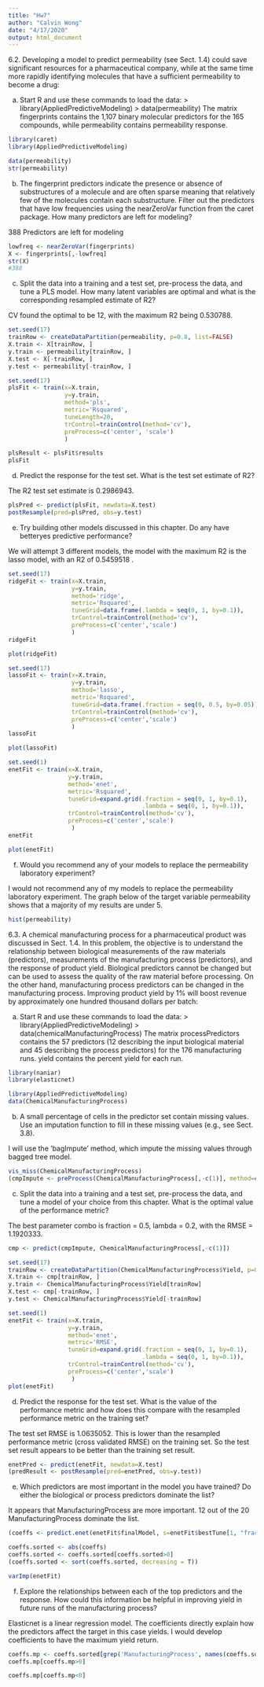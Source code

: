 ```yaml
---
title: "Hw7"
author: "Calvin Wong"
date: "4/17/2020"
output: html_document
---
```


6.2. Developing a model to predict permeability (see Sect. 1.4) could save significant resources for a pharmaceutical company, while at the same time more  rapidly identifying molecules that have a sufficient permeability to become a  drug:

(a) Start R and use these commands to load the data:  > library(AppliedPredictiveModeling)  > data(permeability)  The matrix fingerprints contains the 1,107 binary molecular predictors for the 165 compounds, while permeability contains permeability  response.  

```r
library(caret)
library(AppliedPredictiveModeling)

data(permeability)
str(permeability)
```

(b) The fingerprint predictors indicate the presence or absence of substructures of a molecule and are often sparse meaning that relatively few of the  molecules contain each substructure. Filter out the predictors that have  low frequencies using the nearZeroVar function from the caret package.  How many predictors are left for modeling?  

388 Predictors are left for modeling

```r
lowfreq <- nearZeroVar(fingerprints)
X <- fingerprints[,-lowfreq]
str(X)
#388
```

(c) Split the data into a training and a test set, pre-process the data, and  tune a PLS model. How many latent variables are optimal and what is the corresponding resampled estimate of R2?  

CV found the optimal to be 12, with the maximum R2 being 0.530788.

```r
set.seed(17)
trainRow <- createDataPartition(permeability, p=0.8, list=FALSE)
X.train <- X[trainRow, ]
y.train <- permeability[trainRow, ]
X.test <- X[-trainRow, ]
y.test <- permeability[-trainRow, ]
```

```r
set.seed(17)
plsFit <- train(x=X.train,
                y=y.train, 
                method='pls',
                metric='Rsquared',
                tuneLength=20,
                trControl=trainControl(method='cv'),
                preProcess=c('center', 'scale')
                )

plsResult <- plsFit$results
plsFit
```

(d) Predict the response for the test set. What is the test set estimate of R2?  

The R2 test set estimate is 0.2986943.

```r
plsPred <- predict(plsFit, newdata=X.test)
postResample(pred=plsPred, obs=y.test)
```

(e) Try building other models discussed in this chapter. Do any have betteryes
predictive performance?  

We will attempt 3 different models, the model with the maximum R2 is the lasso model, with an R2 of 0.5459518 .

```r
set.seed(17)
ridgeFit <- train(x=X.train,
                  y=y.train,
                  method='ridge',
                  metric='Rsquared',
                  tuneGrid=data.frame(.lambda = seq(0, 1, by=0.1)),
                  trControl=trainControl(method='cv'),
                  preProcess=c('center','scale')
                  )
ridgeFit
```

```r
plot(ridgeFit)
```

```r
set.seed(17)
lassoFit <- train(x=X.train,
                  y=y.train,
                  method='lasso',
                  metric='Rsquared',
                  tuneGrid=data.frame(.fraction = seq(0, 0.5, by=0.05)),
                  trControl=trainControl(method='cv'),
                  preProcess=c('center','scale')
                  )
lassoFit
```

```r
plot(lassoFit)
```

```r
set.seed(1)
enetFit <- train(x=X.train,
                 y=y.train,
                 method='enet',
                 metric='Rsquared',
                 tuneGrid=expand.grid(.fraction = seq(0, 1, by=0.1), 
                                      .lambda = seq(0, 1, by=0.1)),
                 trControl=trainControl(method='cv'),
                 preProcess=c('center','scale')
                  )
enetFit
```

```r
plot(enetFit)
```


(f) Would you recommend any of your models to replace the permeability laboratory experiment? 

I would not recommend any of my models to replace the permeability laboratory experiment. The graph below of the target variable permeability shows that a majority of my results are under 5.

```r
hist(permeability)
```

6.3. A chemical manufacturing process for a pharmaceutical product was  discussed in Sect. 1.4. In this problem, the objective is to understand the relationship between biological measurements of the raw materials (predictors), measurements of the manufacturing process (predictors), and the response of  product yield. Biological predictors cannot be changed but can be used to  assess the quality of the raw material before processing. On the other hand,  manufacturing process predictors can be changed in the manufacturing process. Improving product yield by 1% will boost revenue by approximately  one hundred thousand dollars per batch:  

(a) Start R and use these commands to load the data:  > library(AppliedPredictiveModeling)  > data(chemicalManufacturingProcess)  The matrix processPredictors contains the 57 predictors (12 describing  the input biological material and 45 describing the process predictors)  for the 176 manufacturing runs. yield contains the percent yield for each  run.  

```r
library(naniar)
library(elasticnet)

library(AppliedPredictiveModeling)
data(ChemicalManufacturingProcess)
```

(b) A small percentage of cells in the predictor set contain missing values. Use  an imputation function to fill in these missing values (e.g., see Sect. 3.8).  

I will use the ‘bagImpute’ method, which impute the missing values through bagged tree model.

```r
vis_miss(ChemicalManufacturingProcess)
(cmpImpute <- preProcess(ChemicalManufacturingProcess[,-c(1)], method=c('bagImpute')))
```

(c) Split the data into a training and a test set, pre-process the data, and  tune a model of your choice from this chapter. What is the optimal value  of the performance metric?  

The best parameter combo is fraction = 0.5, lambda = 0.2, with the RMSE = 1.1920333.

```r
cmp <- predict(cmpImpute, ChemicalManufacturingProcess[,-c(1)])

set.seed(17)
trainRow <- createDataPartition(ChemicalManufacturingProcess$Yield, p=0.8, list=FALSE)
X.train <- cmp[trainRow, ]
y.train <- ChemicalManufacturingProcess$Yield[trainRow]
X.test <- cmp[-trainRow, ]
y.test <- ChemicalManufacturingProcess$Yield[-trainRow]
```

```r
set.seed(1)
enetFit <- train(x=X.train,
                 y=y.train,
                 method='enet',
                 metric='RMSE',
                 tuneGrid=expand.grid(.fraction = seq(0, 1, by=0.1), 
                                      .lambda = seq(0, 1, by=0.1)),
                 trControl=trainControl(method='cv'),
                 preProcess=c('center','scale')
                  )
plot(enetFit)
```

(d) Predict the response for the test set. What is the value of the performance  metric and how does this compare with the resampled performance metric  on the training set?  

The test set RMSE is 1.0635052. This is lower than the resampled performance metric (cross validated RMSE) on the training set. So the test set result appears to be better than the training set result.

```r
enetPred <- predict(enetFit, newdata=X.test)
(predResult <- postResample(pred=enetPred, obs=y.test))
```

(e) Which predictors are most important in the model you have trained? Do either the biological or process predictors dominate the list?  

It appears that ManufacturingProcess are more important. 12 out of the 20 ManufacturingProcess dominate the list.

```r
(coeffs <- predict.enet(enetFit$finalModel, s=enetFit$bestTune[1, "fraction"], type="coef", mode="fraction")$coefficients)
```

```r
coeffs.sorted <- abs(coeffs)
coeffs.sorted <- coeffs.sorted[coeffs.sorted>0]
(coeffs.sorted <- sort(coeffs.sorted, decreasing = T))
```

```r
varImp(enetFit)
```

(f) Explore the relationships between each of the top predictors and the response. How could this information be helpful in improving yield in future runs of the manufacturing process? 

Elasticnet is a linear regression model. The coefficients directly explain how the predictors affect the target in this case yields. I would develop coefficients to have the maximum yield return.

```r
coeffs.mp <- coeffs.sorted[grep('ManufacturingProcess', names(coeffs.sorted))] %>% names() %>% coeffs[.]
coeffs.mp[coeffs.mp>0]
```

```r
coeffs.mp[coeffs.mp<0]
```

